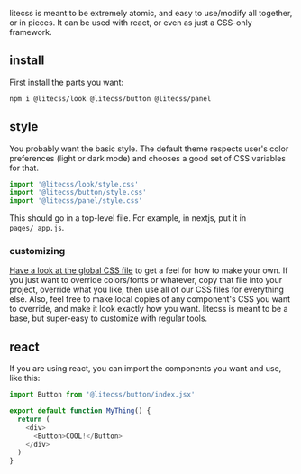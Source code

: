 litecss is meant to be extremely atomic, and easy to use/modify all together, or in pieces. It can be used with react, or even as just a CSS-only  framework.

## install

First install the parts you want:

```bash
npm i @litecss/look @litecss/button @litecss/panel
```

## style

You probably want the basic style. The default theme respects user's color preferences (light or dark mode) and chooses a good set of CSS variables for that.

```js
import '@litecss/look/style.css'
import '@litecss/button/style.css'
import '@litecss/panel/style.css'
```

This should go in a top-level file. For example, in nextjs, put it in `pages/_app.js`.

### customizing

[Have a look at the global CSS file](https://github.com/konsumer/litecss/blob/main/packages/look/style.css) to get a feel for how to make your own. If you just want to override colors/fonts or whatever, copy that file into your project, override what you like, then use all of our CSS files for everything else.  Also, feel free to make local copies of any component's CSS you want to override, and make it look exactly how you want. litecss is meant to be a base, but super-easy to customize with regular tools.

## react

If you are using react, you can import the components you want and use, like this:

```js
import Button from '@litecss/button/index.jsx'

export default function MyThing() {
  return (
    <div>
      <Button>COOL!</Button>
    </div>
  )
}
```